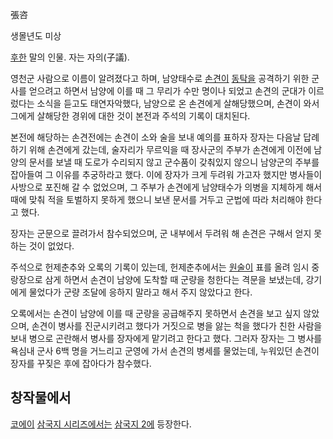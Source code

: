 張咨

생몰년도 미상

[[후한]] 말의 인물. 자는 자의(子議).

영천군 사람으로 이름이 알려졌다고 하며, 남양태수로 [[손견]]이 [[동탁]]을 공격하기 위한 군사를 얻으려고 하면서 남양에 이를 때 그 무리가 수만 명이나 되었고 손견의 군대가 이르렀다는 소식을 듣고도 태연자악했다, 남양으로 온 손견에게 살해당했으며, 손견이 와서 그에게 살해당한 경위에 대한 것이 본전과 주석의 기록이 대치된다.

본전에 해당하는 손견전에는 손견이 소와 술을 보내 예의를 표하자 장자는 다음날 답례하기 위해 손견에게 갔는데, 술자리가 무르익을 때 장사군의 주부가 손견에게 이전에 남양의 문서를 보낼 때 도로가 수리되지 않고 군수품이 갖춰있지 않으니 남양군의 주부를 잡아들여 그 이유를 추궁하라고 했다. 이에 장자가 크게 두려워 가고자 했지만 병사들이 사방으로 포진해 갈 수 없었으며, 그 주부가 손견에게 남양태수가 의병을 지체하게 해서 때에 맞춰 적을 토벌하지 못하게 했으니 보낸 문서를 거두고 군법에 따라 처리해야 한다고 했다.

장자는 군문으로 끌려가서 참수되었으며, 군 내부에서 두려워 해 손견은 구해서 얻지 못하는 것이 없었다.

주석으로 헌제춘추와 오록의 기록이 있는데, 헌제춘추에서는 [[원술]]이 표를 올려 임시 중랑장으로 삼게 하면서 손견이 남양에 도착할 때 군량을 청한다는 격문을 보냈는데, 강기에게 물었다가 군량 조달에 응하지 말라고 해서 주지 않았다고 한다.

오록에서는 손견이 남양에 이를 때 군량을 공급해주지 못하면서 손견을 보고 싶지 않았으며, 손견이 병사를 진군시키려고 했다가 거짓으로 병을 앓는 척을 했다가 친한 사람을 보내 병으로 곤란해서 병사를 장자에게 맡기려고 한다고 했다. 그러자 장자는 그 병사를 욕심내 군사 6백 명을 거느리고 군영에 가서 손견의 병세를 물었는데, 누워있던 손견이 장자를 꾸짖은 후에 잡아다가 참수했다.

== 창작물에서 ==
[[코에이]] [[삼국지 시리즈]]에서는 [[삼국지 2]]에 등장한다.
